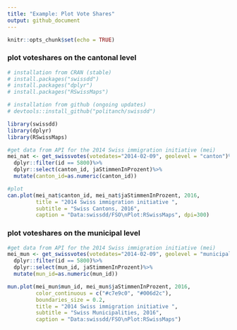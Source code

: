 ```yaml
---
title: "Example: Plot Vote Shares"
output: github_document
---
```


```r
knitr::opts_chunk$set(echo = TRUE)
```


### plot voteshares on the cantonal level
```r
# installation from CRAN (stable)
# install.packages("swissdd")
# install.packages("dplyr")
# install.packages("RSwissMaps")

# installation from github (ongoing updates)
# devtools::install_github("politanch/swissdd")

library(swissdd)
library(dplyr)
library(RSwissMaps)

#get data from API for the 2014 Swiss immigration initiative (mei)
mei_nat <- get_swissvotes(votedates="2014-02-09", geolevel = "canton")%>%
  dplyr::filter(id == 5800)%>%
  dplyr::select(canton_id, jaStimmenInProzent)%>%
  mutate(canton_id=as.numeric(canton_id))

#plot
can.plot(mei_nat$canton_id, mei_nat$jaStimmenInProzent, 2016,
         title = "2014 Swiss immigration initiative ",
         subtitle = "Swiss Cantons, 2016", 
         caption = "Data:swissdd/FSO\nPlot:RSwissMaps", dpi=300)
```


### plot voteshares on the municipal level

```r
#get data from API for the 2014 Swiss immigration initiative (mei)
mei_mun <- get_swissvotes(votedates="2014-02-09", geolevel = "municipality")%>%
  dplyr::filter(id == 5800)%>%
  dplyr::select(mun_id, jaStimmenInProzent)%>%
  mutate(mun_id=as.numeric(mun_id))

mun.plot(mei_mun$mun_id, mei_mun$jaStimmenInProzent, 2016,
         color_continuous = c("#c7e9c0", "#006d2c"),
         boundaries_size = 0.2,
         title = "2014 Swiss immigration initiative ",
         subtitle = "Swiss Municipalities, 2016", 
         caption = "Data:swissdd/FSO\nPlot:RSwissMaps")
```

